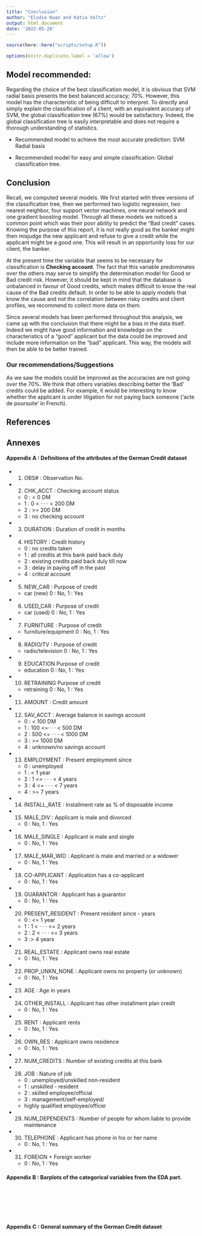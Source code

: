 ```yaml
---
title: "Conclusion"
author: "Elodie Kwan and Katia Voltz"
output: html_document
date: '2022-05-20'
---
```


```r
source(here::here("scripts/setup.R"))
```

```r
options(knitr.duplicate.label = 'allow')
```


## Model recommended:

Regarding the choice of the best classification model, it is obvious that SVM radial basis presents the best balanced accuracy; 70%. However, this model has the characteristic of being difficult to interpret. To directly and simply explain the classification of a client, with an equivalent accuracy of SVM, the global classification tree (67%) would be satisfactory. Indeed, the global classification tree is easily interpretable and does not require a thorough understanding of statistics. 

- Recommended model to achieve the most accurate prediction: SVM Radial basis

- Recommended model for easy and simple classification: Global classification tree.


## Conclusion

Recall, we computed several models. We first started with three versions of the classification tree, then we performed two logistic regression, two nearest neighbor, four support vector machines, one neural network and one gradient boosting model. Through all these models we noticed a common point which was their poor ability to predict the "Bad credit" cases. Knowing the purpose of this report, it is not really good as the banker might then misjudge the new applicant and refuse to give a credit while the applicant might be a good one. This will result in an opportunity loss for our client, the banker. 

At the present time the variable that seems to be necessary for classification is **Checking account**. The fact that this variable predominates over the others may serve to simplify the determination model for Good or Bad credit risk. However, it should be kept in mind that the database is unbalanced in favour of Good credits, which makes difficult to know the real cause of the Bad credits default. In order to be able to apply models that know the cause and not the correlation between risky credits and client profiles, we recommend to collect more data on them. 

Since several models has been performed throughout this analysis, we came up with the conclusion that there might be a bias in the data itself. Indeed we might have good information and knowledge on the characteristics of a "good" applicant but the data could be improved and include more information on the "bad" applicant. This way, the models will then be able to be better trained. 


### Our recommendations/Suggestions 
As we saw the models could be improved as the accuracies are not going over the 70%. We think that others variables describing better the 'Bad' credits could be added. For example, it would be interesting to know whether the applicant is under litigation for not paying back someone ('acte de poursuite' in French). 

## References 
 


## Annexes 

#### Appendix A : Definitions of the attributes of the German Credit dataset 

+ 1) OBS# : Observation No. 
+ 2) CHK_ACCT : Checking account status 
  + 0 : < 0 DM 
  + 1 : 0 < · · · < 200 DM
  + 2 : >= 200 DM
  + 3 : no checking account
+ 3) DURATION : Duration of credit in months
+ 4) HISTORY : Credit history
  + 0 : no credits taken
  + 1 : all credits at this bank paid back duly
  + 2 : existing credits paid back duly till now
  + 3 : delay in paying off in the past
  + 4 : critical account
+ 5) NEW_CAR : Purpose of credit 
  + car (new) 0 : No, 1 : Yes
+ 6) USED_CAR : Purpose of credit 
  + car (used) 0 : No, 1 : Yes
+ 7) FURNITURE : Purpose of credit 
  + furniture/equipment 0 : No, 1 : Yes
+ 8) RADIO/TV : Purpose of credit 
  + radio/television 0 : No, 1 : Yes
+ 9) EDUCATION Purpose of credit 
  + education 0 : No, 1 : Yes
+ 10) RETRAINING Purpose of credit 
  + retraining 0 : No, 1 : Yes
+ 11) AMOUNT : Credit amount
+ 12) SAV_ACCT : Average balance in savings account 
  + 0 : < 100 DM
  + 1 : 100 <=· · · < 500 DM
  + 2 : 500 <= · · · < 1000 DM
  + 3 : >= 1000 DM
  + 4 : unknown/no savings account
+ 13) EMPLOYMENT : Present employment since 
  + 0 : unemployed
  + 1 : < 1 year
  + 2 : 1 <= · · · < 4 years
  + 3 : 4 <= · · · < 7 years
  + 4 : >= 7 years
+ 14) INSTALL_RATE : Installment rate as % of disposable income
+ 15) MALE_DIV : Applicant is male and divorced 
  + 0 : No, 1 : Yes
+ 16) MALE_SINGLE : Applicant is male and single 
  + 0 : No, 1 : Yes
+ 17) MALE_MAR_WID : Applicant is male and married or a widower
  + 0 : No, 1 : Yes
+ 18) CO-APPLICANT : Application has a co-applicant 
  + 0 : No, 1 : Yes
+ 19) GUARANTOR : Applicant has a guarantor 
  + 0 : No, 1 : Yes
+ 20) PRESENT_RESIDENT : Present resident since - years 
  + 0 : <= 1 year
  + 1 : 1 < · · · <= 2 years
  + 2 : 2 < · · · <= 3 years
  + 3 :> 4 years
+ 21) REAL_ESTATE : Applicant owns real estate
  + 0 : No, 1 : Yes
+ 22) PROP_UNKN_NONE : Applicant owns no property (or unknown)
  + 0 : No, 1 : Yes
+ 23) AGE : Age in years 
+ 24) OTHER_INSTALL : Applicant has other installment plan credit
  + 0 : No, 1 : Yes
+ 25) RENT : Applicant rents 
  + 0 : No, 1 : Yes
+ 26) OWN_RES : Applicant owns residence 
  + 0 : No, 1 : Yes
+ 27) NUM_CREDITS : Number of existing credits at this bank
+ 28)  JOB : Nature of job 
  + 0 : unemployed/unskilled non-resident
  + 1 : unskilled - resident
  + 2 : skilled employee/official
  + 3 : management/self-employed/
  + highly qualified employee/officer
+ 29) NUM_DEPENDENTS : Number of people for whom liable to provide maintenance
+ 30) TELEPHONE : Applicant has phone in his or her name
  + 0 : No, 1 : Yes
+ 31) FOREIGN + Foreign worker 
  + 0 : No, 1 : Yes



#### Appendix B : Barplots of the categorical variables from the EDA part. 

<br> 

```r

```

<br>

```r

```

#### Appendix C : General summary of the German Credit dataset

```r

```




